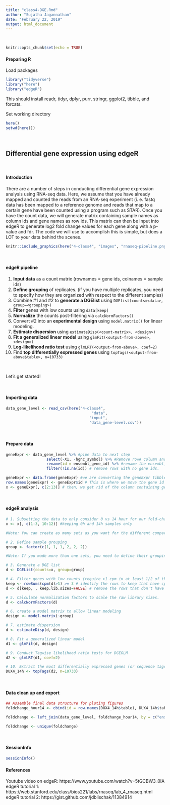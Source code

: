 ```yaml
---
title: "class4-DGE.Rmd"
author: "Sujatha Jagannathan"
date: "February 22, 2019"
output: html_document
---
```


<br/>  

```r
knitr::opts_chunk$set(echo = TRUE)
```

#### Preparing R
Load packages  
```r
library("tidyverse")
library("here")
library("edgeR")
```
This should install readr, tidyr, dplyr, purr, stringr, ggplot2, tibble, and forcats.

Set working directory
```r
here()
setwd(here())
```

<br/>  

## Differential gene expression using edgeR    

<br/>  

#### Introduction

There are a number of steps in conducting differential gene expression analysis using RNA-seq data. Here, we assume that you have already mapped and counted the reads from an RNA-seq experiment (i. e. fastq data has been mapped to a reference genome and reads that map to a certain gene have been counted using a program such as STAR). Once you have the count data, we will generate matrix containing sample names as column ids and gene names as row ids. This matrix can then be input into edgeR to generate log2 fold change values for each gene along with a p-value and fdr. The code we will use to accomplish this is simple, but does a LOT to your data behind the scenes. 

```r
knitr::include_graphics(here("4-class4", "images", "rnaseq-pipeline.png"), dpi = 200)
```

<br/>  

#### edgeR pipeline

1. **Input data** as a count matrix (rownames = gene ids, colnames = sample ids)
2. **Define grouping** of replicates. (if you have multiple replicates, you need to specify how they are organized with respect to the different samples)
3. Combine #1 and #2 to **generate a DGElist** using `DGElist(counts=<data>, group=<grouping>)`
4. **Filter** genes with low counts using `data[keep]`
5. **Normalize** the counts post-filtering via `calcNormFactors()`
6. Convert #2 into an **experimental design** using `model.matrix()` for linear modeling. 
7. **Estimate dispersion** using `estimateDisp(<count-matrix>, <design>)`
8. **Fit a generalized linear model** using `glmFit(<output-from-above>, <design>)`
9. **Log-likelihood ratio test** using `glmLRT(<output-from-above>, coef=2)`
10. Find **top differentially expressed genes** using `topTags(<output-from-above$table>, n=10733)`

<br/>  

Let's get started! 

<br/>  

#### Importing data
```r
data_gene_level <- read_csv(here("4-class4", 
                                      "data", 
                                     "input",
                                     "data_gene-level.csv"))

```

<br/>  

#### Prepare data
```r
geneExpr <- data_gene_level %>% #pipe data to next step
                  select(-X1, -hgnc_symbol) %>% #Remove row# column and gene symbol
                  rename(id = ensembl_gene_id) %>% #rename the ensembl_gene_id to id
                  filter(!is.na(id)) # remove rows with no gene ids. 

geneExpr <- data.frame(geneExpr) #we are converting the geneExpr tibble to a data.frame for a specific reason. Tibbles do not allow a variable to be contained in a row name. Therefore, they don't allow row names at all. But for edgeR to work, we need the count data to be in a matrix with gene names as row names and sample names as column names. 
row.names(geneExpr) <- geneExpr$id # This is where we move the gene id information into row name
x <- geneExpr[, c(2:13)] # then, we get rid of the column containing gene id. Thus, generating out matrix of count data. 
```

<br/>  

#### edgeR analysis
```r
# 1. Subsetting the data to only consider 0 vs 14 hour for our fold-change calculations
x <- x[, c(1:3, 10:12)] #keeping 0h and 14h samples only

#Note: You can create as many sets as you want for the different comparisions you want to make, such as x1, x2, and so on. Just make sure to do the following steps also for each of the sets you made.

# 2. Define sample grouping
group <- factor(c(1, 1, 1, 2, 2, 2))

#Note: If you made more than one sets, you need to define their grouping individually as group1, group2, etc. 

# 3. Generate a DGE list
d <- DGEList(counts=x, group=group)

# 4. Filter genes with low counts (require >1 cpm in at least 1/2 of the samples) & normalize
keep <- rowSums(cpm(d)>1) >= 3 # identify the rows to keep that have cpm() > 1
d <- d[keep, , keep.lib.sizes=FALSE] # remove the rows that don't have sufficient cpm

# 5. Calculate normalization factors to scale the raw library sizes.
d <- calcNormFactors(d)

# 6. create a model matrix to allow linear modeling
design <- model.matrix(~group)

# 7. estimate dispersion
d <- estimateDisp(d, design)

# 8. Fit a generalized linear model 
d1 <- glmFit(d, design)

# 9. Conduct Tagwise likelihood ratio tests for DGEGLM
d2 <- glmLRT(d1, coef=2)

# 10. Extract the most differentially expressed genes (or sequence tags) from a test object, ranked either by p-value or by absolute log-fold-change.
DUX4_14h <- topTags(d2, n=10733) 
```

<br/>  

#### Data clean up and export
```r
## Assemble final data structure for ploting figures
foldchange_hour14 <- cbind(id = row.names(DUX4_14h$table), DUX4_14h$table)

foldchange <- left_join(data_gene_level, foldchange_hour14, by = c("ensembl_gene_id" = "id"))

foldchange <- unique(foldchange)
```

<br/>  

#### SessionInfo

```r
sessionInfo()
```

#### References
Youtube video on edgeR: https://www.youtube.com/watch?v=5tGCBW3_0IA  
edgeR tutorial 1: https://web.stanford.edu/class/bios221/labs/rnaseq/lab_4_rnaseq.html
edgeR tutorial 2: https://gist.github.com/jdblischak/11384914